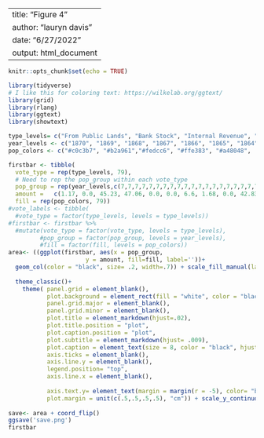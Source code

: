 
---
title: "Figure 4"
author: "lauryn davis"
date: "6/27/2022"
output: html_document
---

```r
knitr::opts_chunk$set(echo = TRUE)
```


```r
library(tidyverse)
# I like this for coloring text: https://wilkelab.org/ggtext/
library(grid)
library(rlang)
library(ggtext)
library(showtext)
```

```r
type_levels= c("From Public Lands", "Bank Stock", "Internal Revenue", "Customs", "Direct Tax", "Postage", "Miscellaneous")
year_levels <- c("1870", "1869", "1868", "1867", "1866", "1865", "1864", "1863", "1862", "1861", "1860", "1859", "1858", "1857", "1856", "1855", "1854", "1853", "1852", "1851", "1850", "1849", "1848", "1847", "1846", "1845", "1843", "1842", "1841", "1840", "1839", "1838", "1837", "1836", "1835", "1834", "1833", "1832", "1831", "1830", "1829", "1828", "1827", "1826", "1825", "1824", "1823", "1822", "1821", "1820", "1819", "1818", "1817", "1816", "1815", "1814", "1813", "1812", "1811", "1810", "1809", "1808", "1807", "1806", "1805", "1804", "1803", "1802", "1801", "1800", "1799", "1798", "1797", "1796", "1795", "1794", "1793", "1792", "1789") # Need to update the 1789 and 1843 dates with the correct label.
pop_colors <- c("#c0c3b7", "#b2a961","#fedcc6", "#ffe383", "#a48048", '#e19d91', '#737165' )

firstbar <- tibble(
  vote_type = rep(type_levels, 79),
  # Need to rep the pop_group within each vote_type
  pop_group = rep(year_levels,c(7,7,7,7,7,7,7,7,7,7,7,7,7,7,7,7,7,7,7,7,7,7,7,7,7,7,7,7,7,7,7,7,7,7,7,7,7,7,7,7,7,7,7,7,7,7,7,7,7,7,7,7,7,7,7,7,7,7,7,7,7,7,7,7,7,7,7,7,7,7,7,7,7,7,7,7,7,7,7)),
  amount =   c(1.17, 0.0, 45.23, 47.06, 0.0, 0.0, 6.6, 1.68, 0.0, 42.83, 48.46, 0.0, 0.0, 7.1, 0.67, 0.0, 47.64, 40.2, 0.0, 0.24, 11.5, 0.16, 0.0, 54.4, 35.87, 0.0, 1.03, 8.8, 0.16, 0.0, 55.81, 31.8, 0.0, 0.02, 12.5, 0.16, 0.0, 62.94, 24.94, 0.0, 0.01, 11.9, 0.41, 0.0, 41.53, 38.42, 0.0, 0.1, 19.7, 0.0, 0.0, 33.46, 61.05, 0.0, 1.28, 4.4, 0.67, 0.0, 0.0, 93.99, 0.0, 3.58, 1.7, 2.83, 0.0, 0.0, 94.88, 0.0, 0.0, 2.0, 3.72, 0.0, 0.0, 94.5, 0.0, 0.0, 2.0, 3.85, 0.0, 0.0, 92.34, 0.0, 0.0, 3.8, 7.92, 0.0, 0.0, 89.16, 0.0, 0.0, 3.0, 5.75, 0.0, 0.0, 92.34, 0.0, 0.0, 1.8, 12.24, 0.0, 0.0, 86.11, 0.0, 0.0, 1.7, 17.84, 0.0, 0.0, 80.64, 0.0, 0.0, 1.3, 11.73, 0.0, 0.0, 86.74, 0.0, 0.0, 1.4, 3.21, 0.0, 0.0, 94.76, 0.0, 0.0, 1.9, 4.48, 0.0, 0.0, 94.12, 0.0, 0.0, 1.3, 5.12, 0.02, 0.0, 92.72, 0.0, 0.0, 2.1, 4.99, 0.0, 0.0, 93.61, 0.0, 0.0, 1.4, 5.75, 0.0, 0.0, 92.72, 0.0, 0.0, 1.3, 9.82, 0.0, 0.0, 88.27, 0.0, 0.0, 1.8, 9.7, 0.0, 0.0, 88.91, 0.0, 0.0, 1.3, 9.31, 0.0, 0.0, 89.29, 0.0, 0.0, 1.3, 6.9, 0.0, 0.0, 91.58, 0.0, 0.0, 1.3, 8.3, 0.0, 0.0, 88.02, 0.0, 0.0, 3.8, 6.64, 0.0, 0.0, 90.69, 0.0, 0.0, 2.5, 8.17, 4.03, 0.0, 85.34, 0.0, 0.0, 2.1, 17.2, 9.2, 0.0, 68.81, 0.0, 0.0, 4.7, 22.92, 0.0, 0.0, 72.75, 0.0, 0.0, 4.1, 12.11, 17.89, 0.0, 60.93, 0.0, 0.0, 9.3, 27.37, 5.63, 0.0, 44.14, 0.0, 0.0, 23.2, 49.37, 0.53, 0.0, 45.03, 0.0, 0.0, 5.2, 42.0, 1.7, 0.0, 54.31, 0.0, 0.0, 2.3, 22.54, 2.96, 0.0, 74.03, 0.0, 0.0, 0.7, 11.73, 2.27, 0.0, 85.34, 0.0, 0.0, 0.9, 8.04, 2.16, 0.0, 89.41, 0.0, 0.0, 0.8, 11.22, 1.98, 0.0, 84.33, 0.0, 0.0, 2.4, 9.19, 2.31, 0.0, 87.89, 0.0, 0.0, 0.7, 6.13, 2.17, 0.0, 91.45, 0.0, 0.0, 0.7, 4.1, 1.8, 0.0, 93.74, 0.0, 0.0, 0.8, 6.64, 2.06, 0.0, 85.47, 0.0, 0.0, 5.8, 5.88, 1.32, 0.0, 92.34, 0.0, 0.0, 0.6, 5.75, 1.75, 0.0, 91.96, 0.0, 0.0, 0.6, 5.37, 1.83, 0.0, 92.34, 0.0, 0.0, 0.7, 4.48, 1.82, 0.0, 92.72, 0.0, 0.0, 1.1, 9.06, 2.04, 0.31, 86.87, 0.0, 0.0, 2.0, 8.17, 0.63, 0.74, 88.78, 0.0, 0.0, 1.7, 9.19, 5.31, 1.19, 83.31, 0.0, 0.0, 0.8, 13.26, 2.84, 1.16, 81.4, 0.0, 0.1, 0.8, 11.98, 2.52, 5.7, 79.37, 0.0, 0.2, 0.7, 5.88, 0.92, 8.8, 78.99, 0.0, 5.0, 0.5, 3.59, 0.0, 7.05, 75.81, 0.67, 13.0, 0.0, 7.92, 0.0, 23.8, 46.56, 0.92, 20.0, 1.3, 9.82, 0.0, 9.99, 53.68, 0.81, 25.0, 1.3, 5.75, 0.0, 0.0, 92.34, 0.09, 30.0, 2.2, 7.03, 0.0, 0.0, 91.19, 1.29, 0.0, 0.7, 7.03, 0.0, 0.0, 92.59, 0.0, 0.0, 0.7, 7.03, 0.0, 0.0, 91.83, 0.0, 0.0, 1.9, 5.63, 0.0, 0.0, 94.25, 0.0, 0.1, 0.9, 3.59, 0.0, 0.0, 95.9, 0.0, 0.0, 1.0, 2.7, 0.0, 0.0, 95.9, 0.0, 0.0, 1.2, 4.86, 0.0, -0.07, 93.99, 0.0, 0.1, 1.1, 3.59, 0.0, -0.11, 95.26, 0.0, 0.1, 1.4, 3.85, 0.0, 0.15, 93.87, 0.0, 0.1, 2.3, 1.3, 0.0, 1.53, 94.88, 0.0, 0.5, 2.3, 1.05, 8.5, 3.22, 83.18, 0.0, 3.0, 1.5, 0.92, 0.67, 1.75, 83.31, 0.75, 10.0, 2.8, 0.0, 0.6, 7.92, 83.95, 1.2, 6.0, 0.8, 0.0, 1.0, 0.35, 88.02, 0.75, 10.0, 0.6, 0.0, 1.0, 8.05, 90.69, 0.77, 0.0, 0.2, 0.54, 4.26, 7.02, 87.25, 0.62, 0.0, 0.9, 0.0, 15.1, 5.62, 78.73, 1.06, 0.0, 0.0, 0.0, 2.9, 5.36, 91.7, 0.25, 0.0, 0.0, 0.0, 6.1, 5.11, 88.65, 0.5, 0.0, 0.0, 0.0, 1.0, 7.02, 92.08, 0.5, 0.0, 0.0, 0.0, 0.0, 5.49, 94.25, 0.74, 0.0, 0.0, 0.0, 0.0, 0.0, 100.35, 0.0, 0.0, 0.0),
  fill = rep(pop_colors, 79))
#vote_labels <- tibble(
  #vote_type = factor(type_levels, levels = type_levels))
#firstbar <- firstbar %>% 
  #mutate(vote_type = factor(vote_type, levels = type_levels),
         #pop_group = factor(pop_group, levels = year_levels),
         #fill = factor(fill, levels = pop_colors))
area<- ((ggplot(firstbar, aes(x = pop_group, 
                      y = amount, fill=fill, label=''))+
  geom_col(color = "black", size= .2, width=.7)) + scale_fill_manual(labels= type_levels, values= c( "#c0c3b7","#b2a961",'#737165' ,'#e19d91',"#a48048" ,"#fedcc6", "#ffe383" ), name = "")+
  
  theme_classic()+
    theme( panel.grid = element_blank(),
           plot.background = element_rect(fill = "white", color = "black"),
           panel.grid.major = element_blank(),
           panel.grid.minor = element_blank(),
           plot.title = element_markdown(hjust=.02),
           plot.title.position = "plot",
           plot.caption.position = "plot",
           plot.subtitle = element_markdown(hjust= .009), 
           plot.caption = element_text(size = 8, color = "black", hjust = 0),
           axis.ticks = element_blank(),
           axis.line.y = element_blank(),
           legend.position= "top",
           axis.line.x = element_blank(),
          
           axis.text.y= element_text(margin = margin(r = -5), color= "black", size=12),
           plot.margin = unit(c(.5,.5,.5,.5), "cm")) + scale_y_continuous(limits= c(0,165)))
     
save<- area + coord_flip()        
ggsave('save.png')
firstbar
```
